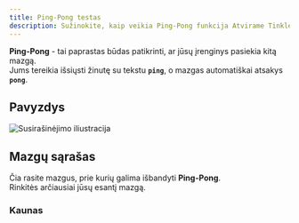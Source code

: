 ```yaml
---
title: Ping-Pong testas
description: Sužinokite, kaip veikia Ping-Pong funkcija Atvirame Tinkle.
---
```


**Ping-Pong** - tai paprastas būdas patikrinti, ar jūsų įrenginys pasiekia kitą mazgą.  
Jums tereikia išsiųsti žinutę su tekstu **`ping`**, o mazgas automatiškai atsakys **`pong`**.

## Pavyzdys

![Susirašinėjimo iliustracija](/docs/ping-pong/chat.jpg)

## Mazgų sąrašas

Čia rasite mazgus, prie kurių galima išbandyti **Ping-Pong**.  
Rinkitės arčiausiai jūsų esantį mazgą.

### Kaunas

<NodeCard nodeNumber={3810499305} />